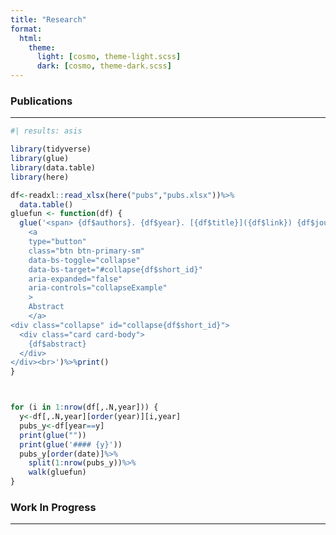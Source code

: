 ```yaml
---
title: "Research"
format: 
  html:
    theme:
      light: [cosmo, theme-light.scss]
      dark: [cosmo, theme-dark.scss]
---
```


### Publications

------------------------------------------------------------------------

```r
#| results: asis

library(tidyverse)
library(glue)
library(data.table)
library(here)

df<-readxl::read_xlsx(here("pubs","pubs.xlsx"))%>%
  data.table()
gluefun <- function(df) {
  glue('<span> {df$authors}. {df$year}. [{df$title}]({df$link}) {df$journal}.</span>
    <a 
    type="button"
    class="btn btn-primary-sm"
    data-bs-toggle="collapse"
    data-bs-target="#collapse{df$short_id}" 
    aria-expanded="false" 
    aria-controls="collapseExample"
    >
    Abstract
    </a> 
<div class="collapse" id="collapse{df$short_id}">
  <div class="card card-body">
    {df$abstract}
  </div>
</div><br>')%>%print()
}



for (i in 1:nrow(df[,.N,year])) {
  y<-df[,.N,year][order(year)][i,year]
  pubs_y<-df[year==y]
  print(glue(""))
  print(glue('#### {y}'))
  pubs_y[order(date)]%>%
    split(1:nrow(pubs_y))%>%
    walk(gluefun)
}
```

### Work In Progress

------------------------------------------------------------------------
